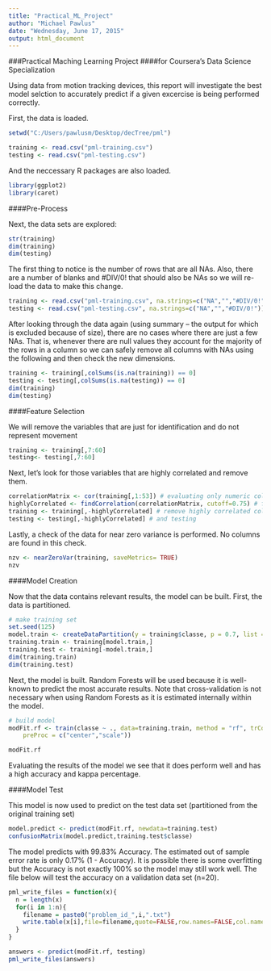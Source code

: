 ```yaml
---
title: "Practical_ML_Project"
author: "Michael Pawlus"
date: "Wednesday, June 17, 2015"
output: html_document
---
```


###Practical Maching Learning Project
####for Coursera's Data Science Specialization

Using data from motion tracking devices, this report will investigate the best model selction to accurately predict if a given excercise is being performed correctly.

First, the data is loaded.


```r
setwd("C:/Users/pawlusm/Desktop/decTree/pml")

training <- read.csv("pml-training.csv")
testing <- read.csv("pml-testing.csv")
```

And the neccessary R packages are also loaded.

```r
library(ggplot2)
library(caret)
```

####Pre-Process

Next, the data sets are explored:

```r
str(training)
dim(training)
dim(testing)
```

The first thing to notice is the number of rows that are all NAs.
Also, there are a number of blanks and #DIV/0! that should also be NAs so we will re-load the data to make this change.

```r
training <- read.csv("pml-training.csv", na.strings=c("NA","","#DIV/0!"))
testing <- read.csv("pml-testing.csv", na.strings=c("NA","","#DIV/0!"))
```

After looking through the data again (using summary -- the output for which is excluded because of size), there are no cases where there are just a few NAs.  That is, whenever there are null values they account for the majority of the rows in a column so we can safely remove all columns with NAs using the following and then check the new dimensions.

```r
training <- training[,colSums(is.na(training)) == 0]
testing <- testing[,colSums(is.na(testing)) == 0]
dim(training)
dim(testing)
```

####Feature Selection

We will remove the variables that are just for identification and do not represent movement

```r
training <- training[,7:60]
testing<- testing[,7:60]
```

Next, let's look for those variables that are highly correlated and remove them.

```r
correlationMatrix <- cor(training[,1:53]) # evaluating only numeric columns
highlyCorrelated <- findCorrelation(correlationMatrix, cutoff=0.75) # find factors that are highly correlated
training <- training[,-highlyCorrelated] # remove highly correlated columns from training
testing <- testing[,-highlyCorrelated] # and testing
```

Lastly, a check of the data for near zero variance is performed.  No columns are found in this check.

```r
nzv <- nearZeroVar(training, saveMetrics= TRUE)
nzv
```

####Model Creation

Now that the data contains relevant results, the model can be built.  First, the data is partitioned.

```r
# make training set
set.seed(125)
model.train <- createDataPartition(y = training$classe, p = 0.7, list = FALSE)
training.train <- training[model.train,]
training.test <- training[-model.train,]
dim(training.train)
dim(training.test)
```

Next, the model is built.  Random Forests will be used because it is well-known to predict the most accurate results.  Note that cross-validation is not necessary when using Random Forests as it is estimated internally within the model.

```r
# build model
modFit.rf <- train(classe ~ ., data=training.train, method = "rf", trControl = trainControl(method = "oob"), 
    preProc = c("center","scale"))

modFit.rf
```

Evaluating the results of the model we see that it does perform well and has a high accuracy and kappa percentage.

####Model Test

This model is now used to predict on the test data set (partitioned from the original training set)

```r
model.predict <- predict(modFit.rf, newdata=training.test)
confusionMatrix(model.predict,training.test$classe)
```

The model predicts with 99.83% Accuracy.
The estimated out of sample error rate is only 0.17% (1 - Accuracy).
It is possible there is some overfitting but the Accuracy is not exactly 100% so the model may still work well.
The file below will test the accuracy on a validation data set (n=20).

```r
pml_write_files = function(x){
  n = length(x)
  for(i in 1:n){
    filename = paste0("problem_id_",i,".txt")
    write.table(x[i],file=filename,quote=FALSE,row.names=FALSE,col.names=FALSE)
  }
}

answers <- predict(modFit.rf, testing)
pml_write_files(answers)
```